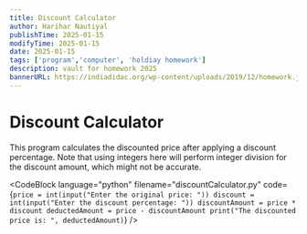 ```yaml
---
title: Discount Calculator
author: Harihar Nautiyal
publishTime: 2025-01-15
modifyTime: 2025-01-15
date: 2025-01-15
tags: ['program','computer', 'holdiay homework']
description: vault for homework 2025
bannerURL: https://indiadidac.org/wp-content/uploads/2019/12/homework.jpg
---
```

# Discount Calculator

This program calculates the discounted price after applying a discount percentage. Note that using integers here will perform integer division for the discount amount, which might not be accurate.

<CodeBlock
language="python"
filename="discountCalculator.py"
code={`
price = int(input("Enter the original price: "))
discount = int(input("Enter the discount percentage: "))
discountAmount = price * discount
deductedAmount = price - discountAmount
print("The discounted price is: ", deductedAmount)
`}
/>
